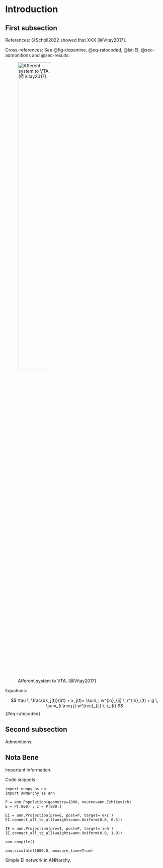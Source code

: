 # Introduction {#sec-introduction}

## First subsection

References: @Scholl2022 showed that XXX [@Vitay2017].

Cross-references: See @fig-dopamine, @eq-ratecoded, @lst-EI, @sec-admonitions and @sec-results.

![Afferent system to VTA. [@Vitay2017]](img/dopamine.jpg){#fig-dopamine width=50%}

Equations:

$$
    \tau \, \frac{dx_j(t)}{dt} + x_j(t)= \sum_i w^{in}_{ij} \, r^{in}_i(t) + g \, \sum_{i \neq j} w^{rec}_{ij} \, r_i(t)
$$ {#eq-ratecoded}


## Second subsection {#sec-admonitions}

Admonitions:

::: {.callout-note}
## Nota Bene

Important information.
:::

Code snippets:

:::{#lst-EI}
```.python
import numpy as np
import ANNarchy as ann

P = ann.Population(geometry=1000, neuron=ann.Izhikevich)
E = P[:800] ; I = P[800:]

EI = ann.Projection(pre=E, post=P, target='exc')
EI.connect_all_to_all(weights=ann.Uniform(0.0, 0.5))
   
IE = ann.Projection(pre=I, post=P, target='inh')
IE.connect_all_to_all(weights=ann.Uniform(0.0, 1.0))

ann.compile()

ann.simulate(1000.0, measure_time=True)
```

Simple EI network in ANNarchy. 
:::